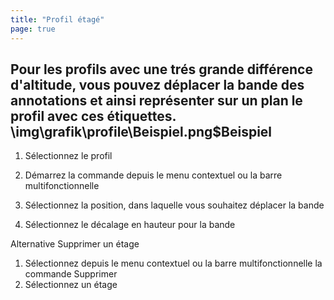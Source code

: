 ```yaml
---
title: "Profil étagé"
page: true
---
```

## Pour les profils avec une tr&#233;s grande diff&#233;rence d&#39;altitude, vous pouvez d&#233;placer la bande des annotations et ainsi repr&#233;senter sur un plan le profil avec ces &#233;tiquettes.<Image>\img\grafik\profile\Beispiel.png$Beispiel</Image>


1.  S&#233;lectionnez le profil

2.  D&#233;marrez la commande depuis le menu contextuel ou la barre multifonctionnelle

3.  S&#233;lectionnez la position, dans laquelle vous souhaitez d&#233;placer la bande

4.  S&#233;lectionnez le d&#233;calage en hauteur pour la bande




Alternative
  <Bold> Supprimer un &#233;tage </Bold> 

1.  S&#233;lectionnez depuis le menu contextuel ou la barre multifonctionnelle la commande <Border>Supprimer</Border> 
2.  S&#233;lectionnez un &#233;tage



